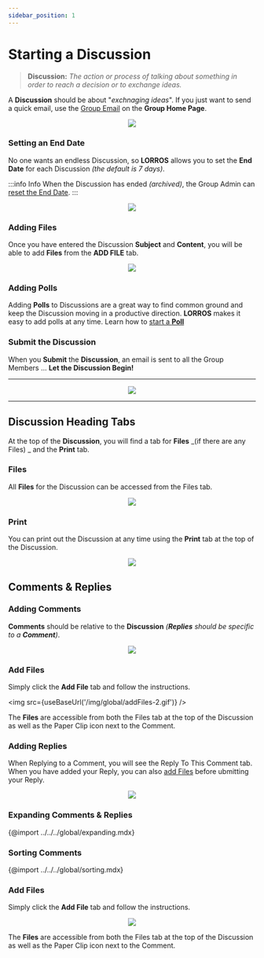 ```yaml
---
sidebar_position: 1
---
```



# Starting a Discussion

> **Discussion:** _The action or process of talking about something in order to reach a decision or to exchange ideas._

A **Discussion** should be about "_exchnaging ideas_". If you just want to send a quick email, use the [Group Email](/docs/started/Group%20Actions/intro#send-an-email) on the **Group Home Page**.

<center>
	<img src={useBaseUrl('/img/discussions/startDiscussion.gif')} />
</center>

### Setting an End Date

No one wants an endless Discussion, so **LORROS** allows you to set the **End Date** for each Discussion _(the default is 7 days)_.

:::info Info
When the Discussion has ended _(archived)_, the Group Admin can [reset the End Date](/administration/discussions/intro).
:::

<center>
	<img src={useBaseUrl('/img/discussions/discussionDate.gif')} />
</center>

### Adding Files

Once you have entered the Discussion **Subject** and **Content**, you will be able to add **Files** from the **ADD FILE** tab.

<center>
	<img src={useBaseUrl('/img/global/addFiles.gif')} />
</center>

### Adding Polls

Adding **Polls** to Discussions are a great way to find common ground and keep the Discussion moving in a productive direction. **LORROS** makes it easy to add polls at any time. Learn how to [start a **Poll**](../../misc/Start%20a%20Poll/intro)

### Submit the Discussion

When you **Submit** the **Discussion**, an email is sent to all the Group Members ... **Let the Discussion Begin!**

---

<center>
	<img src={useBaseUrl('/img/discussions/discussionStartEmail.jpg')} />
</center>

---

## Discussion Heading Tabs

At the top of the **Discussion**, you will find a tab for **Files** _(if there are any Files)
_ and the **Print** tab.

### Files

All **Files** for the Discussion can be accessed from the Files tab.

<center>
	<img src={useBaseUrl('/img/global/openFiles.gif')} />
</center>

### Print

You can print out the Discussion at any time using the **Print** tab at the top of the Discussion.

<center>
	<img src={useBaseUrl('/img/global/print.gif')} />
</center>

## Comments & Replies

### Adding Comments

**Comments** should be relative to the **Discussion** _(**Replies** should be specific to a **Comment**)_.

<center>
	<img src={useBaseUrl('/img/global/addingComments-2.gif')} />
</center>

### Add Files

Simply click the **Add File** tab and follow the instructions.

<img src={useBaseUrl('/img/global/addFiles-2.gif')} />

The **Files** are accessible from both the Files tab at the top of the Discussion as well as the Paper Clip icon next to the Comment.

### Adding Replies

When Replying to a Comment, you will see the Reply To This Comment tab. When you have added your Reply, you can also [add Files](#add-files) before ubmitting your Reply.

<center>
	<img src={useBaseUrl('/img/global/addingReplies-2.gif')} />
</center>

### Expanding Comments & Replies

{@import ../../../global/expanding.mdx}

### Sorting Comments

{@import ../../../global/sorting.mdx}

### Add Files

Simply click the **Add File** tab and follow the instructions.

<center>
	<img src={useBaseUrl('/img/global/addFiles.gif')} />
</center>

The **Files** are accessible from both the Files tab at the top of the Discussion as well as the Paper Clip icon next to the Comment.
